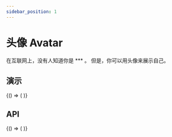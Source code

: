 ```yaml
---
sidebar_position: 1
---
```



# 头像 Avatar

在互联网上，没有人知道你是 *** 。 但是，你可以用头像来展示自己。

## 演示

<BrowserOnly>
  {() => (<ThemeProvider>
    <Grid xGap={16} cols={2} style={{
      alignItems: 'flex-start'
    }}>
    <Grid cols={1} yGap={16}>
      <CodeBlock title="尺寸"
                 description={"头像有 `tiny`、`small`、`default` 和 `large` 大小，也可以自己设定尺寸。"}
                 code={String(SizeCode)}>
        <Size />
      </CodeBlock>
      <CodeBlock title="颜色"
                 description={"你可以把它设成某种和你爱吃的东西有关的颜色。"}
                 code={String(ColorCode)}>
        <Color />
      </CodeBlock>
    </Grid>
      <Grid cols={1} yGap={16}>
        <CodeBlock title="尺寸"
                   description={"头像也可以是圆的。"}
                   code={String(ShapeCode)}>
          <Shape />
        </CodeBlock>
        <CodeBlock title="名称"
                   description={"会根据提供的名字自动显示名称。"}
                   code={String(NameCode)}>
          <Name />
        </CodeBlock>
        <CodeBlock title="字号"
                   description={"字号会根据内容文字自动调整。"}
                   code={String(FontSizeCode)}>
          <FontSize />
        </CodeBlock>
      </Grid>
    </Grid>
  </ThemeProvider>)}
</BrowserOnly>

## API
<BrowserOnly>
  {() => (
    <ThemeProvider>
      <Api />
    </ThemeProvider>
  )}
</BrowserOnly>

